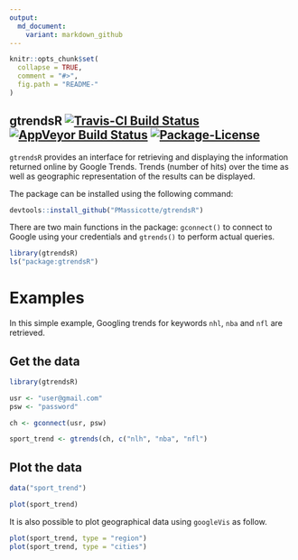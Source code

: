 ```yaml
---
output:
  md_document:
    variant: markdown_github
---
```


<!-- README.md is generated from README.Rmd. Please edit that file -->

```r
knitr::opts_chunk$set(
  collapse = TRUE,
  comment = "#>",
  fig.path = "README-"
)
```

## gtrendsR [![Travis-CI Build Status](https://travis-ci.org/PMassicotte/gtrendsR.svg?branch=master)](https://travis-ci.org/PMassicotte/gtrendsR) [![AppVeyor Build Status](https://ci.appveyor.com/api/projects/status/github/PMassicotte/gtrendsR?branch=master&svg=true)](https://ci.appveyor.com/project/PMassicotte/gtrendsR) [![Package-License](https://img.shields.io/badge/license-GPL%20%28%3E=%202%29-brightgreen.svg?style=flat)](http://www.gnu.org/licenses/gpl-2.0.html)

`gtrendsR` provides an interface for retrieving and displaying the information returned online by Google Trends. Trends (number of hits) over the time as well as geographic representation of the results can be displayed.

The package can be installed using the following command:

```r
devtools::install_github("PMassicotte/gtrendsR")
```

There are two main functions in the package: `gconnect()` to connect to Google using your credentials and `gtrends()` to perform actual queries.

```r
library(gtrendsR)
ls("package:gtrendsR")
```

# Examples

In this simple example, Googling trends for keywords `nhl`, `nba` and `nfl` are retrieved. 

## Get the data

```r
library(gtrendsR)

usr <- "user@gmail.com"
psw <- "password"

ch <- gconnect(usr, psw)

sport_trend <- gtrends(ch, c("nlh", "nba", "nfl")
```

## Plot the data

```r
data("sport_trend")

plot(sport_trend)

```

It is also possible to plot geographical data using `googleVis` as follow.

```r
plot(sport_trend, type = "region")
plot(sport_trend, type = "cities")
```


